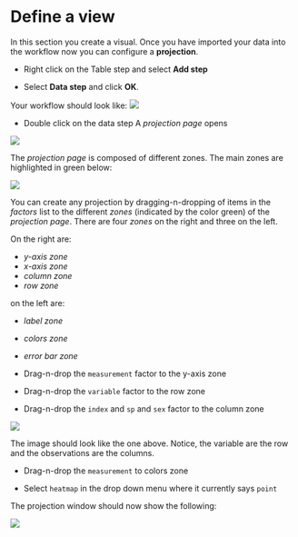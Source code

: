 # Define a view
In this section you create a visual.
Once you have imported your data into the workflow now you can configure a __projection__.

* Right click on the Table step and select **Add step**

* Select **Data step** and click **OK**.

Your workflow should look like:
![](images/demo_table_data.png)

* Double click on the data step
A _projection page_ opens

![](images/projection.png)
  
The _projection page_ is composed of different zones. The main zones are highlighted in green below:

![](images/projection_zones.png)

You can create any projection by dragging-n-dropping of items in the _factors_ list to the different _zones_ (indicated by the color green) of the _projection page_. There are four _zones_ on the right and three on the left.

On the right are:

* _y-axis zone_
* _x-axis zone_
* _column zone_
* _row zone_

on the left are:

* _label zone_
* _colors zone_
* _error bar zone_


* Drag-n-drop the ``measurement`` factor to the y-axis zone

* Drag-n-drop the ``variable`` factor to the row zone

* Drag-n-drop the ``index`` and  ``sp`` and ``sex`` factor to the column zone

![](images/projection_measurement.png)


The image should look like the one above. Notice, the variable are the row and the observations are the columns.

* Drag-n-drop the ``measurement`` to colors zone

* Select ``heatmap`` in the drop down menu where it currently says ``point`` 

The projection window should now show the following:

![](images/projection_heatmap_crabs.png)
